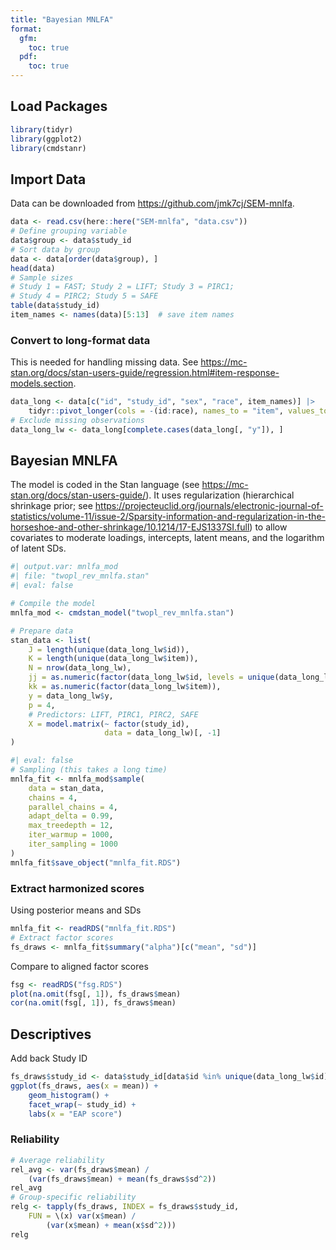 ```yaml
---
title: "Bayesian MNLFA"
format:
  gfm:
    toc: true
  pdf:
    toc: true
---
```


## Load Packages

```r
library(tidyr)
library(ggplot2)
library(cmdstanr)
```

## Import Data

Data can be downloaded from <https://github.com/jmk7cj/SEM-mnlfa>.

```r
data <- read.csv(here::here("SEM-mnlfa", "data.csv"))
# Define grouping variable
data$group <- data$study_id
# Sort data by group
data <- data[order(data$group), ]
head(data)
# Sample sizes
# Study 1 = FAST; Study 2 = LIFT; Study 3 = PIRC1;
# Study 4 = PIRC2; Study 5 = SAFE
table(data$study_id)
item_names <- names(data)[5:13]  # save item names
```

### Convert to long-format data

This is needed for handling missing data. See <https://mc-stan.org/docs/stan-users-guide/regression.html#item-response-models.section>.

```r
data_long <- data[c("id", "study_id", "sex", "race", item_names)] |>
    tidyr::pivot_longer(cols = -(id:race), names_to = "item", values_to = "y")
# Exclude missing observations
data_long_lw <- data_long[complete.cases(data_long[, "y"]), ]
```

## Bayesian MNLFA

The model is coded in the Stan language (see <https://mc-stan.org/docs/stan-users-guide/>). It uses regularization (hierarchical shrinkage prior; see <https://projecteuclid.org/journals/electronic-journal-of-statistics/volume-11/issue-2/Sparsity-information-and-regularization-in-the-horseshoe-and-other-shrinkage/10.1214/17-EJS1337SI.full>) to allow covariates to moderate loadings, intercepts, latent means, and the logarithm of latent SDs.

```stan
#| output.var: mnlfa_mod
#| file: "twopl_rev_mnlfa.stan"
#| eval: false
```

```r
# Compile the model
mnlfa_mod <- cmdstan_model("twopl_rev_mnlfa.stan")
```

```r
# Prepare data
stan_data <- list(
    J = length(unique(data_long_lw$id)),
    K = length(unique(data_long_lw$item)),
    N = nrow(data_long_lw),
    jj = as.numeric(factor(data_long_lw$id, levels = unique(data_long_lw$id))),
    kk = as.numeric(factor(data_long_lw$item)),
    y = data_long_lw$y,
    p = 4,
    # Predictors: LIFT, PIRC1, PIRC2, SAFE
    X = model.matrix(~ factor(study_id),
                     data = data_long_lw)[, -1]
)
```

```r
#| eval: false
# Sampling (this takes a long time)
mnlfa_fit <- mnlfa_mod$sample(
    data = stan_data,
    chains = 4,
    parallel_chains = 4,
    adapt_delta = 0.99,
    max_treedepth = 12,
    iter_warmup = 1000,
    iter_sampling = 1000
)
mnlfa_fit$save_object("mnlfa_fit.RDS")
```

### Extract harmonized scores

Using posterior means and SDs

```r
mnlfa_fit <- readRDS("mnlfa_fit.RDS")
# Extract factor scores
fs_draws <- mnlfa_fit$summary("alpha")[c("mean", "sd")]
```

Compare to aligned factor scores

```r
fsg <- readRDS("fsg.RDS")
plot(na.omit(fsg[, 1]), fs_draws$mean)
cor(na.omit(fsg[, 1]), fs_draws$mean)
```

## Descriptives

Add back Study ID

```r
fs_draws$study_id <- data$study_id[data$id %in% unique(data_long_lw$id)]
ggplot(fs_draws, aes(x = mean)) +
    geom_histogram() +
    facet_wrap(~ study_id) +
    labs(x = "EAP score")
```

### Reliability

```r
# Average reliability
rel_avg <- var(fs_draws$mean) /
    (var(fs_draws$mean) + mean(fs_draws$sd^2))
rel_avg
# Group-specific reliability
relg <- tapply(fs_draws, INDEX = fs_draws$study_id,
    FUN = \(x) var(x$mean) /
        (var(x$mean) + mean(x$sd^2)))
relg
```